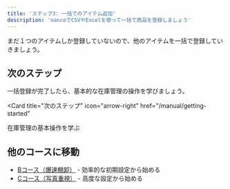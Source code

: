 ```yaml
---
title: 'ステップ3: 一括でのアイテム追加'
description: 'nancoでCSVやExcelを使って一括で商品を登録しましょう'
---
```



まだ１つのアイテムしか登録していないので、他のアイテムを一括で登録していきましょう。

<BulkItemAddSteps />

## 次のステップ

一括登録が完了したら、基本的な在庫管理の操作を学びましょう。

<Card
  title="次のステップ"
  icon="arrow-right"
  href="/manual/getting-started"
>
  在庫管理の基本操作を学ぶ
</Card>

## 他のコースに移動

- [Bコース（爆速棚卸）](/quickstart-guide/course-b/01-item-add-individual) - 効率的な初期設定から始める
- [Cコース（写真重視）](/quickstart-guide/course-c/01-item-add-individual) - 高度な設定から始める 